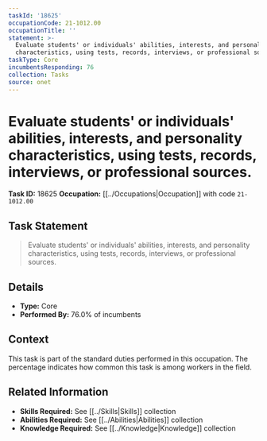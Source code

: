 ```yaml
---
taskId: '18625'
occupationCode: 21-1012.00
occupationTitle: ''
statement: >-
  Evaluate students' or individuals' abilities, interests, and personality
  characteristics, using tests, records, interviews, or professional sources.
taskType: Core
incumbentsResponding: 76
collection: Tasks
source: onet
---
```

# Evaluate students' or individuals' abilities, interests, and personality characteristics, using tests, records, interviews, or professional sources.

**Task ID:** 18625
**Occupation:** [[../Occupations|Occupation]] with code `21-1012.00`

## Task Statement

> Evaluate students' or individuals' abilities, interests, and personality characteristics, using tests, records, interviews, or professional sources.

## Details

- **Type:** Core
- **Performed By:** 76.0% of incumbents

## Context

This task is part of the standard duties performed in this occupation. The percentage indicates how common this task is among workers in the field.

## Related Information

- **Skills Required:** See [[../Skills|Skills]] collection
- **Abilities Required:** See [[../Abilities|Abilities]] collection
- **Knowledge Required:** See [[../Knowledge|Knowledge]] collection
